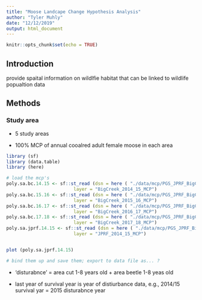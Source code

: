 ```yaml
---
title: "Moose Landcape Change Hypothesis Analysis"
author: "Tyler Muhly"
date: "12/12/2019"
output: html_document
---
```

<!--
Copyright 2019 Province of British Columbia

Licensed under the Apache License, Version 2.0 (the "License");
you may not use this file except in compliance with the License.
You may obtain a copy of the License at

http://www.apache.org/licenses/LICENSE-2.0

Unless required by applicable law or agreed to in writing, software distributed under the License is distributed on an "AS IS" BASIS,
WITHOUT WARRANTIES OR CONDITIONS OF ANY KIND, either express or implied.
See the License for the specific language governing permissions and limitations under the License.
-->

```r
knitr::opts_chunk$set(echo = TRUE)
```

## Introduction

 provide spaital information on wildlfie habitat that can be linked to wildlife popualtion data


## Methods

### Study area
- 5 study areas

- 100% MCP of annual cooalred adult female moose in each area



```r
library (sf)
library (data.table)
library (here)

# load the mcp's
poly.sa.bc.14.15 <- sf::st_read (dsn = here ( "./data/mcp/PGS_JPRF_BigCreek_MCPs.gdb/PGS_JPRF_BigCreek_MCPs.gdb"),
                         layer = "BigCreek_2014_15_MCP")
poly.sa.bc.15.16 <- sf::st_read (dsn = here ( "./data/mcp/PGS_JPRF_BigCreek_MCPs.gdb/PGS_JPRF_BigCreek_MCPs.gdb"),
                         layer = "BigCreek_2015_16_MCP")
poly.sa.bc.16.17 <- sf::st_read (dsn = here ( "./data/mcp/PGS_JPRF_BigCreek_MCPs.gdb/PGS_JPRF_BigCreek_MCPs.gdb"),
                         layer = "BigCreek_2016_17_MCP")
poly.sa.bc.17.18 <- sf::st_read (dsn = here ( "./data/mcp/PGS_JPRF_BigCreek_MCPs.gdb/PGS_JPRF_BigCreek_MCPs.gdb"),
                         layer = "BigCreek_2017_18_MCP")
poly.sa.jprf.14.15 <- sf::st_read (dsn = here ( "./data/mcp/PGS_JPRF_BigCreek_MCPs.gdb/PGS_JPRF_BigCreek_MCPs.gdb"),
                         layer = "JPRF_2014_15_MCP")


plot (poly.sa.jprf.14.15)

# bind them up and save them; export to data file as... ?


```



- 'disturabnce' = area cut 1-8 years old + area beetle 1-8 yeas old

- last year of survival year is year of distiurbance data, e.g., 2014/15 survival yar = 2015 disturabnce year 